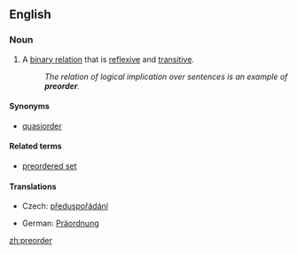 ==English==
{{wikipedia}}

===Noun===
{{en-noun}}

# {{set theory}} A [[binary relation]] that is [[reflexive]] and [[transitive]].
#: ''The relation of logical implication over sentences is an example of '''preorder'''.''

====Synonyms====
* [[quasiorder]]

====Related terms====
* [[preordered set]]

====Translations====
{{trans-top|binary relation}}
* Czech: [[předuspořádání]] {{n}}
{{trans-mid}}
* German: [[Präordnung]] {{f}}
{{trans-bottom}}

[[zh:preorder]]